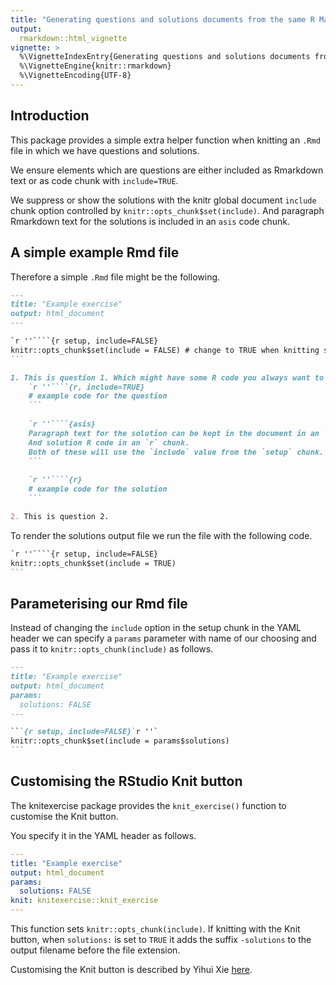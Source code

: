 ```yaml
---
title: "Generating questions and solutions documents from the same R Markdown document"
output:
  rmarkdown::html_vignette
vignette: >
  %\VignetteIndexEntry{Generating questions and solutions documents from the same R Markdown document}
  %\VignetteEngine{knitr::rmarkdown}
  %\VignetteEncoding{UTF-8}
---
```


## Introduction

This package provides a simple extra helper function when knitting an `.Rmd` file in which we have questions and solutions.

We ensure elements which are questions are either included as Rmarkdown text or as code chunk with `include=TRUE`.

We suppress or show the solutions with the knitr global document `include` chunk option controlled by `knitr::opts_chunk$set(include)`. And paragraph Rmarkdown text for the solutions is included in an `asis` code chunk.

## A simple example Rmd file

Therefore a simple `.Rmd` file might be the following.

````md
---
title: "Example exercise"
output: html_document
---

`r ''````{r setup, include=FALSE}
knitr::opts_chunk$set(include = FALSE) # change to TRUE when knitting solutions
```

1. This is question 1. Which might have some R code you always want to show.
    `r ''````{r, include=TRUE}
    # example code for the question
    ```
    
    `r ''````{asis}
    Paragraph text for the solution can be kept in the document in an `asis` chunk. 
    And solution R code in an `r` chunk. 
    Both of these will use the `include` value from the `setup` chunk.
    ```
    
    `r ''````{r}
    # example code for the solution
    ```

2. This is question 2.
````

To render the solutions output file we run the file with the following code.
````md
`r ''````{r setup, include=FALSE}
knitr::opts_chunk$set(include = TRUE)
```
````

## Parameterising our Rmd file

Instead of changing the `include` option in the setup chunk in the YAML header we can specify a `params` parameter with name of our choosing and pass it to `knitr::opts_chunk(include)` as follows.

````md
---
title: "Example exercise"
output: html_document
params:
  solutions: FALSE
---

```{r setup, include=FALSE}`r ''`
knitr::opts_chunk$set(include = params$solutions)
```
````

## Customising the RStudio Knit button

The knitexercise package provides the `knit_exercise()` function to customise the Knit button.

You specify it in the YAML header as follows.
```yaml
---
title: "Example exercise"
output: html_document
params:
  solutions: FALSE
knit: knitexercise::knit_exercise
---
```

This function sets `knitr::opts_chunk(include)`. If knitting with the Knit button, when `solutions:` is set to `TRUE` it adds the suffix `-solutions` to the output filename before the file extension.

Customising the Knit button is described by Yihui Xie [here](https://bookdown.org/yihui/rmarkdown-cookbook/custom-knit.html).
